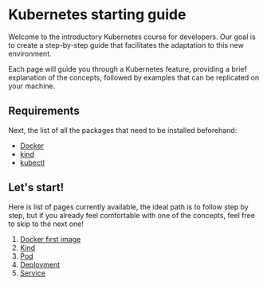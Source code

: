 # Kubernetes starting guide
 
Welcome to the introductory Kubernetes course for developers. Our goal is to create a step-by-step guide that facilitates the adaptation to this new environment.

Each page will guide you through a Kubernetes feature, providing a brief explanation of the concepts, followed by examples that can be replicated on your machine.

## Requirements

Next, the list of all the packages that need to be installed beforehand:

- [Docker](https://docs.docker.com/engine/install/)
- [kind](https://kind.sigs.k8s.io/docs/user/quick-start/#installation)
- [kubectl](https://kubernetes.io/docs/tasks/tools/)

## Let's start!

Here is list of pages currently available, the ideal path is to follow step by step, but if you already feel comfortable with one of the concepts, feel free to skip to the next one!

1. [Docker first image](/docker)
2. [Kind](/kind)
3. [Pod](/pod)
4. [Deployment](/deployment)
5. [Service](/service)